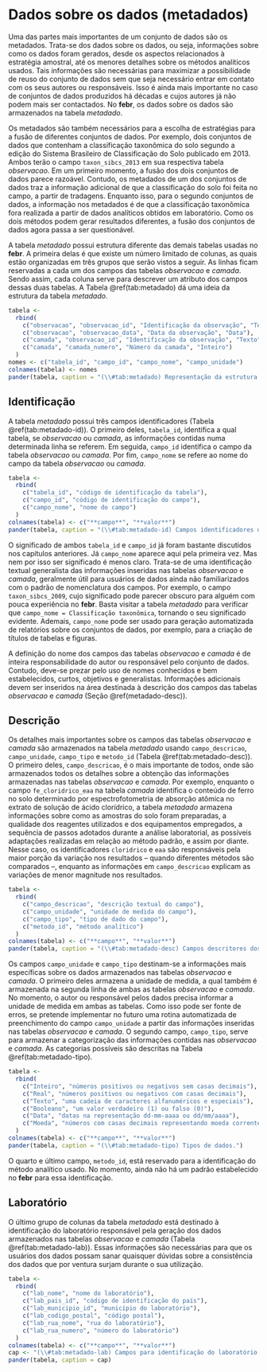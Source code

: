 # Dados sobre os dados (metadados) {#metadados}

Uma das partes mais importantes de um conjunto de dados são os metadados. Trata-se dos dados sobre os dados, ou seja, informações sobre como os dados foram gerados, desde os aspectos relacionados à estratégia amostral, até os menores detalhes sobre os métodos analíticos usados. Tais informações são necessárias para maximizar a possibilidade de reuso do conjunto de dados sem que seja necessário entrar em contato com os seus autores ou responsáveis. Isso é ainda mais importante no caso de conjuntos de dados produzidos há décadas e cujos autores já não podem mais ser contactados. No **febr**, os dados sobre os dados são armazenados na tabela *metadado*.

Os metadados são também necessários para a escolha de estratégias para a fusão de diferentes conjuntos de dados. Por exemplo, dois conjuntos de dados que contenham a classificação taxonômica do solo segundo a edição do Sistema Brasileiro de Classificação do Solo publicado em 2013. Ambos terão o campo `taxon_sibcs_2013` em sua respectiva tabela *observacao*. Em um primeiro momento, a fusão dos dois conjuntos de dados parece razoável. Contudo, os metadados de um dos conjuntos de dados traz a informação adicional de que a classificação do solo foi feita no campo, a partir de tradagens. Enquanto isso, para o segundo conjuntos de dados, a informação nos metadados é de que a classificação taxonômica fora realizada a partir de dados analíticos obtidos em laboratório. Como os dois métodos podem gerar resultados diferentes, a fusão dos conjuntos de dados agora passa a ser questionável.

A tabela *metadado* possui estrutura diferente das demais tabelas usadas no **febr**. A primeira delas é que existe um número limitado de colunas, as quais estão organizadas em três grupos que serão vistos a seguir. As linhas ficam reservadas a cada um dos campos das tabelas *observacao* e *camada*. Sendo assim, cada coluna serve para descrever um atributo dos campos dessas duas tabelas. A Tabela \@ref(tab:metadado) dá uma ideia da estrutura da tabela *metadado*.

```r
tabela <- 
  rbind(
    c("observacao", "observacao_id", "Identificação da observação", "Texto"),
    c("observacao", "observacao_data", "Data da observação", "Data"),
    c("camada", "observacao_id", "Identificação da observação", "Texto"),
    c("camada", "camada_numero", "Número da camada", "Inteiro")
  )
nomes <- c("tabela_id", "campo_id", "campo_nome", "campo_unidade")
colnames(tabela) <- nomes
pander(tabela, caption = "(\\#tab:metadado) Representação da estrutura da tabela *metadado*.")
```

## Identificação

A tabela *metadado* possui três campos identificadores (Tabela \@ref(tab:metadado-id)). O primeiro deles, `tabela_id`, identifica a qual tabela, se *observacao* ou *camada*, as informações contidas numa determinada linha se referem. Em seguida, `campo_id` identifica o campo da tabela *observacao* ou *camada*. Por fim, `campo_nome` se refere ao nome do campo da tabela *observacao* ou *camada*.

```r
tabela <- 
  rbind(
    c("tabela_id", "código de identificação da tabela"),
    c("campo_id", "código de identificação do campo"),
    c("campo_nome", "nome do campo")
  )
colnames(tabela) <- c("**campo**", "**valor**")
pander(tabela, caption = "(\\#tab:metadado-id) Campos identificadores dos metadados.")
```

O significado de ambos `tabela_id` e `campo_id` já foram bastante discutidos nos capítulos anteriores. Já `campo_nome` aparece aqui pela primeira vez. Mas nem por isso ser significado é menos claro. Trata-se de uma identificação textual generalista das informações inseridas nas tabelas *observacao* e *camada*, geralmente útil para usuários de dados ainda não familiarizados com o padrão de nomenclatura dos campos. Por exemplo, o campo `taxon_sibcs_2009`, cujo significado pode parecer obscuro para alguém com pouca experiência no **febr**. Basta visitar a tabela *metadado* para verificar que `campo_nome = Classificação taxonômica`, tornando o seu significado evidente. Ademais, `campo_nome` pode ser usado para geração automatizada de relatórios sobre os conjuntos de dados, por exemplo, para a criação de títulos de tabelas e figuras.

A definição do nome dos campos das tabelas *observacao* e *camada* é de inteira responsabilidade do autor ou responsável pelo conjunto de dados. Contudo, deve-se prezar pelo uso de nomes conhecidos e bem estabelecidos, curtos, objetivos e generalistas. Informações adicionais devem ser inseridos na área destinada à descrição dos campos das tabelas *observacao* e *camada* (Seção \@ref(metadado-desc)).

## Descrição {#metadado-desc}

Os detalhes mais importantes sobre os campos das tabelas *observacao* e *camada* são armazenados na tabela *metadado* usando `campo_descricao`, `campo_unidade`, `campo_tipo` e `metodo_id` (Tabela \@ref(tab:metadado-desc)). O primeiro deles, `campo_descricao`, é o mais importante de todos, onde são armazenados todos os detalhes sobre a obtenção das informações armazenadas nas tabelas *observacao* e *camada*. Por exemplo, enquanto o campo `fe_cloridrico_eaa` na tabela *camada* identifica o conteúdo de ferro no solo determinado por espectrofotometria de absorção atômica no extrato de solução de ácido clorídrico, a tabela *metadado* armazena informações sobre como as amostras do solo foram preparadas, a qualidade dos reagentes utilizados e dos equipamentos empregados, a sequência de passos adotados durante a análise laboratorial, as possíveis adaptações realizadas em relação ao método padrão, e assim por diante. Nesse caso, os identificadores `cloridrico` e `eaa` são responsáveis pela maior porção da variação nos resultados -- quando diferentes métodos são comparados --, enquanto as informações em `campo_descricao` explicam as variações de menor magnitude nos resultados.

```r
tabela <- 
  rbind(
    c("campo_descricao", "descrição textual do campo"),
    c("campo_unidade", "unidade de medida do campo"),
    c("campo_tipo", "tipo de dado do campo"),
    c("metodo_id", "método analítico")
  )
colnames(tabela) <- c("**campo**", "**valor**")
pander(tabela, caption = "(\\#tab:metadado-desc) Campos descritores dos metadados.")
```

Os campos `campo_unidade` e `campo_tipo` destinam-se a informações mais específicas sobre os dados armazenados nas tabelas *observacao* e *camada*. O primeiro deles armazena a unidade de medida, a qual também é armazenada na segunda linha de ambas as tabelas *observacao* e *camada*. No momento, o autor ou responsável pelos dados precisa informar a unidade de medida em ambas as tabelas. Como isso pode ser fonte de erros, se pretende implementar no futuro uma rotina automatizada de preenchimento do campo `campo_unidade` a partir das informações inseridas nas tabelas *observacao* e *camada*. O segundo campo, `campo_tipo`, serve para armazenar a categorização das informações contidas nas *observacao* e *camada*. As categorias possíveis são descritas na Tabela \@ref(tab:metadado-tipo).

```r
tabela <- 
  rbind(
    c("Inteiro", "números positivos ou negativos sem casas decimais"),
    c("Real", "números positivos ou negativos com casas decimais"),
    c("Texto", "uma cadeia de caracteres alfanuméricos e especiais"),
    c("Booleano", "um valor verdadeiro (1) ou falso (0)"),
    c("Data", "datas na representação dd-mm-aaaa ou dd/mm/aaaa"),
    c("Moeda", "números com casas decimais representando moeda corrente")
  )
colnames(tabela) <- c("**campo**", "**valor**")
pander(tabela, caption = "(\\#tab:metadado-tipo) Tipos de dados.")
```

O quarto e último campo, `metodo_id`, está reservado para a identificação do método analítico usado. No momento, ainda não há um padrão estabelecido no **febr** para essa identificação.

## Laboratório

O último grupo de colunas da tabela *metadado* está destinado à identificação do laboratório responsável pela geração dos dados armazenados nas tabelas *observacao* e *camada* (Tabela \@ref(tab:metadado-lab)). Essas informações são necessárias para que os usuários dos dados possam sanar quaisquer dúvidas sobre a consistência dos dados que por ventura surjam durante o sua utilização.

```r
tabela <- 
  rbind(
    c("lab_nome", "nome do laboratório"),
    c("lab_pais_id", "código de identificação do país"),
    c("lab_municipio_id", "município do laboratório"),
    c("lab_codigo_postal", "código postal"),
    c("lab_rua_nome", "rua do laboratório"),
    c("lab_rua_numero", "número do laboratório")
  )
colnames(tabela) <- c("**campo**", "**valor**")
cap <- "(\\#tab:metadado-lab) Campos para identificação do laboratório responsável pela geração dos dados."
pander(tabela, caption = cap)
```

